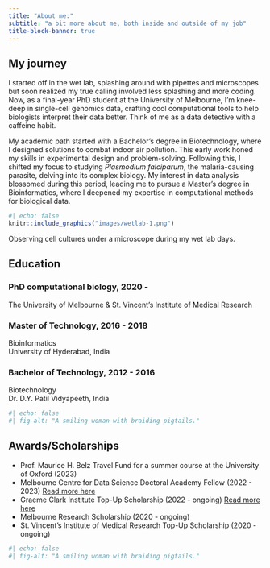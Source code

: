 ```yaml
---
title: "About me:"
subtitle: "a bit more about me, both inside and outside of my job"
title-block-banner: true
---
```


## My journey

I started off in the wet lab, splashing around with pipettes and microscopes but soon realized my true calling involved less splashing and more coding. Now, as a final-year PhD student at the University of Melbourne, I'm knee-deep in single-cell genomics data, crafting cool computational tools to help biologists interpret their data better. Think of me as a data detective with a caffeine habit.

My academic path started with a Bachelor’s degree in Biotechnology, where I designed solutions to combat indoor air pollution. This early work honed my skills in experimental design and problem-solving. Following this, I shifted my focus to studying *Plasmodium falciparum*, the malaria-causing parasite, delving into its complex biology. My interest in data analysis blossomed during this period, leading me to pursue a Master's degree in Bioinformatics, where I deepened my expertise in computational methods for biological data.

::: column-margin
```r
#| echo: false
knitr::include_graphics("images/wetlab-1.png")
```

::: {.center-text .extra-small-text .dark-gray-text .topbr}
Observing cell cultures under a microscope during my wet lab days.
:::
:::

## Education

### PhD computational biology, 2020 -

The University of Melbourne & St. Vincent's Institute of Medical Research

### Master of Technology, 2016 - 2018

Bioinformatics\
University of Hyderabad, India

### Bachelor of Technology, 2012 - 2016

Biotechnology\
Dr. D.Y. Patil Vidyapeeth, India

::: column-margin
```r
#| echo: false
#| fig-alt: "A smiling woman with braiding pigtails."
```

::: {.center-text .extra-small-text .dark-gray-text .topbr}
:::
:::

## Awards/Scholarships

-   Prof. Maurice H. Belz Travel Fund for a summer course at the University of Oxford (2023)
-   Melbourne Centre for Data Science Doctoral Academy Fellow (2022 - 2023) [Read more here](https://science.unimelb.edu.au/mcds/home-landing-page/programs-and-training/doctoral-academy/sagrika-chugh)
-   Graeme Clark Institute Top-Up Scholarship (2022 - ongoing) [Read more here](https://clarkinstitute.unimelb.edu.au/news/august-2022-researchers-profile)
-   Melbourne Research Scholarship (2020 - ongoing)
-   St. Vincent's Institute of Medical Research Top-Up Scholarship (2020 - ongoing)

::: column-margin
```r
#| echo: false
#| fig-alt: "A smiling woman with braiding pigtails."
```

::: {.center-text .extra-small-text .dark-gray-text .topbr}
:::
:::